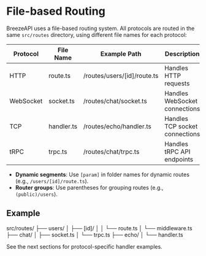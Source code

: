 # File-based Routing

BreezeAPI uses a file-based routing system. All protocols are routed in the same `src/routes` directory, using different file names for each protocol:

| Protocol   | File Name    | Example Path                  | Description                    |
|------------|-------------|-------------------------------|--------------------------------|
| HTTP       | route.ts     | /routes/users/[id]/route.ts   | Handles HTTP requests          |
| WebSocket  | socket.ts    | /routes/chat/socket.ts        | Handles WebSocket connections  |
| TCP        | handler.ts   | /routes/echo/handler.ts       | Handles TCP socket connections |
| tRPC       | trpc.ts      | /routes/chat/trpc.ts          | Handles tRPC API endpoints     |

- **Dynamic segments**: Use `[param]` in folder names for dynamic routes (e.g., `/users/[id]/route.ts`).
- **Router groups**: Use parentheses for grouping routes (e.g., `(public)/users`).

## Example

<FileStructure>
src/routes/
├── users/
│   ├── [id]/
│   │   └── route.ts
│   └── middleware.ts
├── chat/
│   ├── socket.ts
│   └── trpc.ts
├── echo/
│   └── handler.ts
</FileStructure>

See the next sections for protocol-specific handler examples. 